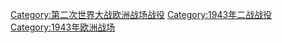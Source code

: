 [[Category:第二次世界大战欧洲战场战役|Category:第二次世界大战欧洲战场战役]]
[[Category:1943年二战战役|Category:1943年二战战役]]
[[Category:1943年欧洲战场|Category:1943年欧洲战场]]